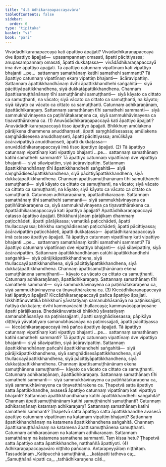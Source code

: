 ```yaml
---
title: "4.5 Adhikaraṇapaccayavāra"
tableOfContents: false
sidebar:
  order: 6
type: "tipitaka"
basket: "vi"
book: "pari"
---
```



<DynamicBreadcrumb />

<Division number="288" book="pari" e="ch" v="5" p="179">

<Paragraph number="1224" book="pari">
Vivādādhikaraṇapaccayā kati āpattiyo āpajjati? Vivādādhikaraṇapaccayā dve āpattiyo āpajjati—  upasampannaṃ omasati, āpatti pācittiyassa; anupasampannaṃ omasati, āpatti dukkaṭassa—  vivādādhikaraṇapaccayā imā dve āpattiyo āpajjati.
</Paragraph>

<Paragraph number="1225" book="pari">
Tā āpattiyo catunnaṃ vipattīnaṃ kati vipattiyo bhajanti …pe…  sattannaṃ samathānaṃ katihi samathehi sammanti? Tā āpattiyo catunnaṃ vipattīnaṃ ekaṃ vipattiṃ bhajanti—  ācāravipattiṃ. Sattannaṃ āpattikkhandhānaṃ dvīhi āpattikkhandhehi saṅgahitā—  siyā pācittiyāpattikkhandhena, siyā dukkaṭāpattikkhandhena. Channaṃ āpattisamuṭṭhānānaṃ tīhi samuṭṭhānehi samuṭṭhanti—  siyā kāyato ca cittato ca samuṭṭhanti, na vācato; siyā vācato ca cittato ca samuṭṭhanti, na kāyato; siyā kāyato ca vācato ca cittato ca samuṭṭhanti. Catunnaṃ adhikaraṇānaṃ, āpattādhikaraṇaṃ. Sattannaṃ samathānaṃ tīhi samathehi sammanti—  siyā sammukhāvinayena ca paṭiññātakaraṇena ca, siyā sammukhāvinayena ca tiṇavatthārakena ca. (1)
</Paragraph>

</Division>
<Division number="289" book="pari" e="ch" v="5" p="180">

<Paragraph number="1226" book="pari">
Anuvādādhikaraṇapaccayā kati āpattiyo āpajjati? Anuvādādhikaraṇapaccayā tisso āpattiyo āpajjati. Bhikkhuṃ amūlakena pārājikena dhammena anuddhaṃseti, āpatti saṃghādisesassa; amūlakena saṃghādisesena anuddhaṃseti, āpatti pācittiyassa; amūlikāya ācāravipattiyā anuddhaṃseti, āpatti dukkaṭassa—  anuvādādhikaraṇapaccayā imā tisso āpattiyo āpajjati. (2)
</Paragraph>

<Paragraph number="1227" book="pari">
Tā āpattiyo catunnaṃ vipattīnaṃ kati vipattiyo bhajanti …pe…  sattannaṃ samathānaṃ katihi samathehi sammanti? Tā āpattiyo catunnaṃ vipattīnaṃ dve vipattiyo bhajanti—  siyā sīlavipattiṃ, siyā ācāravipattiṃ. Sattannaṃ āpattikkhandhānaṃ tīhi āpattikkhandhehi saṅgahitā—  siyā saṃghādisesāpattikkhandhena, siyā pācittiyāpattikkhandhena, siyā dukkaṭāpattikkhandhena. Channaṃ āpattisamuṭṭhānānaṃ tīhi samuṭṭhānehi samuṭṭhanti—  siyā kāyato ca cittato ca samuṭṭhanti, na vācato; siyā vācato ca cittato ca samuṭṭhanti, na kāyato; siyā kāyato ca vācato ca cittato ca samuṭṭhanti. Catunnaṃ adhikaraṇānaṃ, āpattādhikaraṇaṃ. Sattannaṃ samathānaṃ tīhi samathehi sammanti—  siyā sammukhāvinayena ca paṭiññātakaraṇena ca, siyā sammukhāvinayena ca tiṇavatthārakena ca.
</Paragraph>

</Division>
<Division number="290" book="pari" e="ch" v="5" p="180">

<Paragraph number="1228" book="pari">
Āpattādhikaraṇapaccayā kati āpattiyo āpajjati? Āpattādhikaraṇapaccayā catasso āpattiyo āpajjati. Bhikkhunī jānaṃ pārājikaṃ dhammaṃ paṭicchādeti, āpatti pārājikassa; vematikā paṭicchādeti, āpatti thullaccayassa; bhikkhu saṃghādisesaṃ paṭicchādeti; āpatti pācittiyassa; ācāravipattiṃ paṭicchādeti, āpatti dukkaṭassa—  āpattādhikaraṇapaccayā imā catasso āpattiyo āpajjati.
</Paragraph>

<Paragraph number="1229" book="pari">
Tā āpattiyo catunnaṃ vipattīnaṃ kati vipattiyo bhajanti …pe…  sattannaṃ samathānaṃ katihi samathehi sammanti? Tā āpattiyo catunnaṃ vipattīnaṃ dve vipattiyo bhajanti—  siyā sīlavipattiṃ, siyā ācāravipattiṃ. Sattannaṃ āpattikkhandhānaṃ catūhi āpattikkhandhehi saṅgahitā—  siyā pārājikāpattikkhandhena, siyā thullaccayāpattikkhandhena, siyā pācittiyāpattikkhandhena, siyā dukkaṭāpattikkhandhena. Channaṃ āpattisamuṭṭhānānaṃ ekena samuṭṭhānena samuṭṭhanti—  kāyato ca vācato ca cittato ca samuṭṭhanti. Catunnaṃ adhikaraṇānaṃ, āpattādhikaraṇaṃ. Sattannaṃ samathānaṃ tīhi samathehi sammanti—  siyā sammukhāvinayena ca paṭiññātakaraṇena ca, siyā sammukhāvinayena ca tiṇavatthārakena ca. (3)
</Paragraph>

</Division>
<Division number="291" book="pari" e="ch" v="5" p="181">

<Paragraph number="1230" book="pari">
Kiccādhikaraṇapaccayā kati āpattiyo āpajjati? Kiccādhikaraṇapaccayā pañca āpattiyo āpajjati. Ukkhittānuvattikā bhikkhunī yāvatatiyaṃ samanubhāsanāya na paṭinissajjati, ñattiyā dukkaṭaṃ; dvīhi kammavācāhi thullaccayā; kammavācāpariyosāne āpatti pārājikassa. Bhedakānuvattakā bhikkhū yāvatatiyaṃ samanubhāsanāya na paṭinissajjanti, āpatti saṃghādisesassa; pāpikāya diṭṭhiyā yāvatatiyaṃ samanubhāsanāya na paṭinissajjati, āpatti pācittiyassa—  kiccādhikaraṇapaccayā imā pañca āpattiyo āpajjati.
</Paragraph>

<Paragraph number="1231" book="pari">
Tā āpattiyo catunnaṃ vipattīnaṃ kati vipattiyo bhajanti …pe…  sattannaṃ samathānaṃ katihi samathehi sammanti? Tā āpattiyo catunnaṃ vipattīnaṃ dve vipattiyo bhajanti—  siyā sīlavipattiṃ, siyā ācāravipattiṃ. Sattannaṃ āpattikkhandhānaṃ pañcahi āpattikkhandhehi saṅgahitā—  siyā pārājikāpattikkhandhena, siyā saṃghādisesāpattikkhandhena, siyā thullaccayāpattikkhandhena, siyā pācittiyāpattikkhandhena, siyā dukkaṭāpattikkhandhena. Channaṃ āpattisamuṭṭhānānaṃ ekena samuṭṭhānena samuṭṭhanti—  kāyato ca vācato ca cittato ca samuṭṭhanti. Catunnaṃ adhikaraṇānaṃ, āpattādhikaraṇaṃ. Sattannaṃ samathānaṃ tīhi samathehi sammanti—  siyā sammukhāvinayena ca paṭiññātakaraṇena ca, siyā sammukhāvinayena ca tiṇavatthārakena ca.
</Paragraph>

<Paragraph number="1232" book="pari">
Ṭhapetvā satta āpattiyo satta āpattikkhandhe, avasesā āpattiyo catunnaṃ vipattīnaṃ kati vipattiyo bhajanti? Sattannaṃ āpattikkhandhānaṃ katihi āpattikkhandhehi saṅgahitā? Channaṃ āpattisamuṭṭhānānaṃ katihi samuṭṭhānehi samuṭṭhanti? Catunnaṃ adhikaraṇānaṃ katamaṃ adhikaraṇaṃ? Sattannaṃ samathānaṃ katihi samathehi sammanti? Ṭhapetvā satta āpattiyo satta āpattikkhandhe avasesā āpattiyo catunnaṃ vipattīnaṃ na katamaṃ vipattiṃ bhajanti? Sattannaṃ āpattikkhandhānaṃ na katamena āpattikkhandhena saṅgahitā. Channaṃ āpattisamuṭṭhānānaṃ na katamena āpattisamuṭṭhānena samuṭṭhanti. Catunnaṃ adhikaraṇānaṃ na katamaṃ adhikaraṇaṃ. Sattannaṃ samathānaṃ na katamena samathena sammanti. Taṃ kissa hetu? Ṭhapetvā satta āpattiyo satta āpattikkhandhe, natthaññā āpattiyoti. (4)

</Paragraph>
</Division>

<Paragraph number="1233" type="center" book="pari">
Adhikaraṇapaccayavāro niṭṭhito pañcamo.



</Paragraph>

<Paragraph number="1234" type="center" book="pari">
Antarapeyyālaṃ niṭṭhitaṃ.



</Paragraph>

<Paragraph number="1235" type="center" book="pari">
Tassuddānaṃ


</Paragraph>

<Paragraph number="1236" type="verses" book="pari">
_Katipucchā samuṭṭhānā,_  
_katāpatti tatheva ca;_  
_Samuṭṭhānā vipatti ca,_  
_tathādhikaraṇena cāti._
</Paragraph>